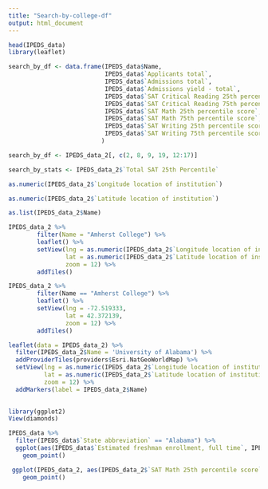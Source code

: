 ```yaml
---
title: "Search-by-college-df"
output: html_document
---
```


```r

head(IPEDS_data)
library(leaflet)

```


```r

search_by_df <- data.frame(IPEDS_data$Name, 
                           IPEDS_data$`Applicants total`, 
                           IPEDS_data$`Admissions total`,
                           IPEDS_data$`Admissions yield - total`,
                           IPEDS_data$`SAT Critical Reading 25th percentile score`, 
                           IPEDS_data$`SAT Critical Reading 75th percentile score`, 
                           IPEDS_data$`SAT Math 25th percentile score`, 
                           IPEDS_data$`SAT Math 75th percentile score`, 
                           IPEDS_data$`SAT Writing 25th percentile score`,
                           IPEDS_data$`SAT Writing 75th percentile score`
                          )

```

```r
search_by_df <- IPEDS_data_2[, c(2, 8, 9, 19, 12:17)]

```

```r
search_by_stats <- IPEDS_data_2$`Total SAT 25th Percentile`
```

```r
as.numeric(IPEDS_data_2$`Longitude location of institution`)

as.numeric(IPEDS_data_2$`Latitude location of institution`)

as.list(IPEDS_data_2$Name)
```

```r
IPEDS_data_2 %>%
        filter(Name = "Amherst College") %>% 
        leaflet() %>% 
        setView(lng = as.numeric(IPEDS_data_2$`Longitude location of institution`), 
                lat = as.numeric(IPEDS_data_2$`Latitude location of institution`), 
                zoom = 12) %>% 
        addTiles()
```


```r
IPEDS_data_2 %>%
        filter(Name == "Amherst College") %>% 
        leaflet() %>% 
        setView(lng = -72.519333, 
                lat = 42.372139, 
                zoom = 12) %>% 
        addTiles()
```
```r
leaflet(data = IPEDS_data_2) %>%
  filter(IPEDS_data_2$Name = 'University of Alabama') %>%
  addProviderTiles(providers$Esri.NatGeoWorldMap) %>%
  setView(lng = as.numeric(IPEDS_data_2$`Longitude location of institution`), 
          lat = as.numeric(IPEDS_data_2$`Latitude location of institution`), 
          zoom = 12) %>%
  addMarkers(label = IPEDS_data_2$Name)
  
```


```r
library(ggplot2)
View(diamonds)
```

```r
IPEDS_data %>% 
  filter(IPEDS_data$`State abbreviation` == "Alabama") %>%
  ggplot(aes(IPEDS_data$`Estimated freshman enrollment, full time`, IPEDS_data$`Tuition and fees, 2013-14`)) +
    geom_point()
```

```r
 ggplot(IPEDS_data_2, aes(IPEDS_data_2$`SAT Math 25th percentile score`, IPEDS_data_2$`Tuition and fees, 2013-14`)) +
    geom_point()
```


